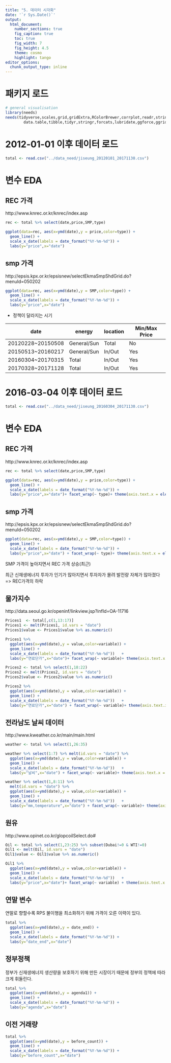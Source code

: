 ---
title: "5. 데이터 시각화"
date: '`r Sys.Date()`'
output:
  html_document:
    number_sections: true
    fig_caption: true
    toc: true
    fig_width: 7
    fig_height: 4.5
    theme: cosmo
    highlight: tango
editor_options: 
  chunk_output_type: inline
---

# 패키지 로드
```{r, message = FALSE}
# general visualisation
library(needs)
needs(tidyverse,scales,grid,gridExtra,RColorBrewer,corrplot,readr,stringr,
        data.table,tibble,tidyr,stringr,forcats,lubridate,ggforce,ggridges)
```

# 2012-01-01 이후 데이터 로드
```{r}
total <- read.csv("../data_need/jiseung_20120101_20171130.csv")
```

# 변수 EDA

## REC 가격

http://www.knrec.or.kr/knrec/index.asp

```{r}
rec <- total %>% select(date,price,SMP,type)

ggplot(data=rec, aes(x=ymd(date),y = price,color=type)) + 
  geom_line() +
  scale_x_date(labels = date_format("%Y-%m-%d")) +
  labs(y="price",x="date")
```


## smp 가격

http://epsis.kpx.or.kr/epsisnew/selectEkmaSmpShdGrid.do?menuId=050202

```{r}
ggplot(data=rec, aes(x=ymd(date),y = SMP,color=type)) + 
  geom_line() +
  scale_x_date(labels = date_format("%Y-%m-%d")) +
  labs(y="price",x="date")
```


- 정책이 달라지는 시기


| date              | energy      | location | Min/Max Price |
| ----------------- | ----------- | -------- | ------------- |
| 20120228~20150508 | General/Sun | Total    | No            |
| 20150513~20160217 | General/Sun | In/Out   | Yes           |
| 20160304~20170315 | Total       | In/Out   | Yes           |
| 20170328~20171128 | Total       | In/Out   | Yes           |


# 2016-03-04 이후 데이터 로드
```{r}
total <- read.csv("../data_need/jiseung_20160304_20171130.csv")
```

# 변수 EDA

## REC 가격

http://www.knrec.or.kr/knrec/index.asp

```{r}
rec <- total %>% select(date,price,SMP,type)

ggplot(data=rec, aes(x=ymd(date),y = price,color=type)) + 
  geom_line() +
  scale_x_date(labels = date_format("%Y-%m-%d")) +
  labs(y="price",x="date")+ facet_wrap(~ type)+ theme(axis.text.x = element_text(angle = 90, hjust = 1))
```


## smp 가격

http://epsis.kpx.or.kr/epsisnew/selectEkmaSmpShdGrid.do?menuId=050202

```{r}
ggplot(data=rec, aes(x=ymd(date),y = SMP,color=type)) + 
  geom_line() +
  scale_x_date(labels = date_format("%Y-%m-%d")) +
  labs(y="price",x="date") + facet_wrap(~ type)+ theme(axis.text.x = element_text(angle = 90, hjust = 1))
```

SMP 가격이 높아지면서 REC 가격 상승(최근) 

최근 신재생에너지 투자가 인기가 많아지면서 투자자가 몰려 발전량 자체가 많아졌다 => REC가격의 하락


## 물가지수 

http://data.seoul.go.kr/openinf/linkview.jsp?infId=OA-11716

```{r}
Prices1  <- total[,c(1,13:17)]
Prices1 <- melt(Prices1, id.vars = "date")
Prices1$value <- Prices1$value %>% as.numeric()

Prices1 %>% 
  ggplot(aes(x=ymd(date),y = value,color=variable)) + 
  geom_line() +
  scale_x_date(labels = date_format("%Y-%m-%d"))   + 
  labs(y="연료단가",x="date")+ facet_wrap(~ variable)+ theme(axis.text.x = element_text(angle = 90, hjust = 1))
```

```{r}
Prices2 <- total %>% select(1,18:22)
Prices2 <- melt(Prices2, id.vars = "date")
Prices2$value <- Prices2$value %>% as.numeric()

Prices2 %>% 
  ggplot(aes(x=ymd(date),y = value,color=variable)) + 
  geom_line() +
  scale_x_date(labels = date_format("%Y-%m-%d"))   + 
  labs(y="연료단가",x="date") + facet_wrap(~ variable)+ theme(axis.text.x = element_text(angle = 90, hjust = 1))
```


## 전라남도 날씨 데이터

http://www.kweather.co.kr/main/main.html

```{r}
weather <- total %>% select(1,26:35)
```


```{r}
weather %>% select(1:7) %>% melt(id.vars = "date") %>%
  ggplot(aes(x=ymd(date),y = value,color=variable)) + 
  geom_line() +
  scale_x_date(labels = date_format("%Y-%m-%d"))   + 
  labs(y="날씨",x="date") + facet_wrap(~ variable)+ theme(axis.text.x = element_text(angle = 90, hjust = 1))
```

```{r}
weather %>% select(1,8:11) %>% 
  melt(id.vars = "date") %>%
  ggplot(aes(x=ymd(date),y = value,color=variable)) + 
  geom_line() +
  scale_x_date(labels = date_format("%Y-%m-%d"))   + 
  labs(y="mm,temperature",x="date") + facet_wrap(~ variable)+ theme(axis.text.x = element_text(angle = 90, hjust = 1))
```

## 원유

http://www.opinet.co.kr/glopcoilSelect.do#

```{r}
Oil <- total %>% select(1,23:25) %>% subset(Dubai!=0 & WTI!=0)
Oil1 <- melt(Oil, id.vars = "date")
Oil1$value <- Oil1$value %>% as.numeric()

Oil1 %>% 
  ggplot(aes(x=ymd(date),y = value,color=variable)) + 
  geom_line() +
  scale_x_date(labels = date_format("%Y-%m-%d"))   + 
  labs(y="price",x="date")+ facet_wrap(~ variable) + theme(axis.text.x = element_text(angle = 90, hjust = 1))
```

## 연말 변수

연말로 향할수록 RPS 불이행을 최소화하기 위해 가격이 오른 이력이 있다.

```{r}
total %>% 
  ggplot(aes(x=ymd(date),y = date_end)) + 
  geom_line() +
  scale_x_date(labels = date_format("%Y-%m-%d")) + 
  labs(y="date_end",x="date")
```

## 정부정책

정부가 신재생에너지 생산량을 보호하기 위해 만든 시장이기 때문에 정부의 정책에 따라 크게 휘둘린다.

```{r}
total %>% 
  ggplot(aes(x=ymd(date),y = agenda1)) + 
  geom_line() +
  scale_x_date(labels = date_format("%Y-%m-%d")) + 
  labs(y="agenda",x="date")
```

## 이전 거래량 
```{r}
total %>% 
  ggplot(aes(x=ymd(date),y = before_count)) + 
  geom_line() +
  scale_x_date(labels = date_format("%Y-%m-%d")) + 
  labs(y="before_count",x="date")
```